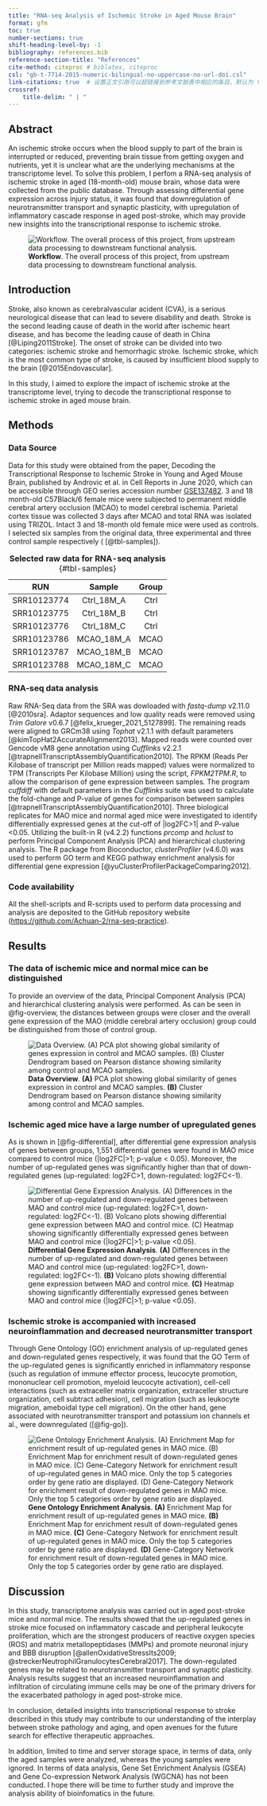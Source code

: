 ```yaml
---
title: "RNA-seq Analysis of Ischemic Stroke in Aged Mouse Brain"
format: gfm
toc: true
number-sections: true
shift-heading-level-by: -1
bibliography: references.bib
reference-section-title: "References"
cite-method: citeproc # biblatex, citeproc
csl: "gb-t-7714-2015-numeric-bilingual-no-uppercase-no-url-doi.csl"
link-citations: true  # 设置正文引用可以超链接到参考文献表中相应的条目，默认为 false，当然true啦
crossref:
    title-delim: " | " 
---
```



## Abstract

An ischemic stroke occurs when the blood supply to part of the brain is interrupted or reduced, preventing brain tissue from getting oxygen and nutrients, yet it is unclear what are the underlying mechanisms at the transcriptome level. To solve this problem, I perfom a RNA-seq analysis of ischemic stroke in aged (18-month-old) mouse brain, whose data were collected from the public database. Through assessing differential gene expression across injury status, it was found that downregulation of neurotransmitter transport and synaptic plasticity, with upregulation of  inflammatory cascade response in aged post-stroke, which may provide new insights into the transcriptional response to ischemic stroke.  

![**Workflow**. The overall process of this project, from upstream data processing to downstream functional analysis.](./figure/Figure-1.pipeline.png){#fig-pipeline}




## Introduction

Stroke, also known as cerebralvascular acident (CVA), is a serious neurological disease that can lead to severe disability and death. Stroke is the second leading cause of death in the world after ischemic heart disease, and has become the leading cause of death in China [@Liping2011Stroke]. The onset of stroke can be divided into two categories: ischemic stroke and hemorrhagic stroke. Ischemic stroke, which is the most common type of stroke, is caused by insufficient blood supply to the brain [@2015Endovascular].

In this study, I aimed to explore the impact of ischemic stroke  at the transcriptome level, trying to decode the transcriptional response to ischemic stroke in aged mouse brain.

## Methods

### Data Source

Data for this study were obtained from the paper, Decoding the Transcriptional Response to Ischemic Stroke in Young and Aged Mouse Brain, published by Androvic et al. in Cell Reports in June 2020, which can be  accessible through GEO series accession number [GSE137482](https://www.ncbi.nlm.nih.gov/geo/query/acc.cgi?acc=GSE137482). 3 and 18 month-old C57Black/6 female mice were subjected to permanent middle cerebral artery occlusion (MCAO) to model cerebral ischemia. Parietal cortex tissue was collected 3 days after MCAO and total RNA was isolated using TRIZOL. Intact 3 and 18-month old female mice were used as controls. I selected six samples from the original data, three experimental and three control sample respectively ( [@tbl-samples]).


|RUN|Sample|Group|
| :-----------: | :------: | :-----: |
|SRR10123774|Ctrl_18M_A|Ctrl|
|SRR10123775|Ctrl_18M_B|Ctrl|
|SRR10123776|Ctrl_18M_C|Ctrl|
|SRR10123786|MCAO_18M_A|MCAO|
|SRR10123787|MCAO_18M_B|MCAO|
|SRR10123788|MCAO_18M_C|MCAO|

: **Selected raw data for RNA-seq analysis** {#tbl-samples}

### RNA-seq data analysis

Raw RNA-Seq data from the SRA was dowloaded with *fastq-dump* v2.11.0 [@2010sra]. Adaptor sequences and low quality reads were removed using *Trim Galore* v0.6.7 [@felix_krueger_2021_5127899]. The remaining reads were aligned to GRCm38 using *Tophat* v2.1.1 with default parameters [@kimTopHat2AccurateAlignment2013]. Mapped reads were counted over Gencode vM8 gene annotation using *Cufflinks* v2.2.1 [@trapnellTranscriptAssemblyQuantification2010]. The RPKM (Reads Per Kilobase of transcript per Million reads mapped) values were normalized to TPM (Transcripts Per Kilobase Million) using the script, *FPKM2TPM.R*, to allow the comparison of gene expression between samples. The program *cuffdiff* with default parameters in the *Cufflinks* suite was used to calculate the fold-change and P-value of genes for comparison between samples [@trapnellTranscriptAssemblyQuantification2010]. Three biological replicates for MAO mice and normal aged mice were investigated to identify differentially expressed genes at the cut-off of |log2FC>1| and P-value <0.05. Utilizing the built-in R (v4.2.2) functions *prcomp* and *hclust* to perform Principal Component Analysis (PCA) and hierarchical clustering analysis. The R package from Bioconductor, *clusterProfiler* (v4.6.0)  was used to perform GO term and KEGG pathway enrichment analysis for differential gene expression [@yuClusterProfilerPackageComparing2012].

### Code availability

All the shell-scripts and R-scripts used to perform data processing and analysis are deposited to the GitHub repository website ([https://github.com/Achuan-2/rna-seq-practice](https://github.com/Achuan-2/rna-seq-practice)).

## Results

### The data of ischemic mice and normal mice can be distinguished

To provide an overview of the data, Principal Component Analysis (PCA)  and hierarchical clustering analysis were performed. As can be seen in @fig-overview, the distances between groups were closer and the overall gene expression of the MAO (middle cerebral artery occlusion) group could be distinguished from those of control group.

![**Data Overview**. **(A)** PCA plot showing global similarity of genes expression in control and MCAO samples. **(B)** Cluster Dendrogram based on Pearson distance showing similarity among control and MCAO samples.](./figure/Figure-2.png){#fig-overview}




### Ischemic aged mice have a large number of upregulated genes

As is shown in [@fig-differential], after differential gene expression analysis of genes between groups, 1,551 differential genes were found in MAO mice compared to control mice (|log2FC|>1; p-value < 0.05). Moreover, the number of up-regulated genes was significantly higher than that of down-regulated genes (up-regulated: log2FC>1, down-regulated: log2FC<-1).

![**Differential Gene Expression Analysis**. **(A)** Differences in the
number of up-regulated and down-regulated genes between MAO and control
mice (up-regulated: log2FC\>1, down-regulated: log2FC\<-1). **(B)**
Volcano plots showing differential gene expression between MAO and
control mice. **(C)** Heatmap showing significantly differentially
expressed genes between MAO and control mice (\|log2FC\|\>1; p-value
\<0.05).](./figure/Figure-3.png){#fig-differential}



### Ischemic stroke is accompanied with increased neuroinflammation and decreased neurotransmitter transport

Through Gene Ontology (GO) enrichment analysis of up-regulated genes and down-regulated genes respectively, it was found that the GO Term of the up-regulated genes is significantly enriched in inflammatory response (such as regulation of immune effector process, leucocyte promotion, mononuclear cell promotion, myeloid leucocyte activation), cell-cell interactions (such as extraceller matrix organization, extraceller structure organization, cell subtract adhesion), cell migration (such as leukocyte migration, ameboidal type cell migration). On the other hand, gene associated with neurotransmitter transport and potassium ion channels et al., were downregulated ([@fig-go]).

![**Gene Ontology Enrichment Analysis**. **(A)** Enrichment Map for enrichment result of up-regulated genes in MAO mice. **(B)** Enrichment Map for enrichment result of down-regulated genes in MAO mice. **(C)** Gene-Category Network for enrichment result of up-regulated genes in MAO mice. Only the top 5 categories order by gene ratio are displayed. **(D)** Gene-Category Network for enrichment result of down-regulated genes in MAO mice. Only the top 5 categories order by gene ratio are displayed.
](./figure/Figure-4.png){#fig-go}


## Discussion

In this study, transcriptome analysis was carried out in aged post-stroke mice and normal mice. The results showed that the up-regulated genes in stroke mice focused on inflammatory cascade and peripheral leukocyte proliferation,  which are the strongest producers of reactive oxygen species (ROS) and matrix metallopeptidases (MMPs) and promote neuronal injury and BBB disruption [@allenOxidativeStressIts2009; @streckerNeutrophilGranulocytesCerebral2017]. The down-regulated genes may be related to neurotransmitter transport and synaptic plasticity. Analysis results suggest that an increased neuroinflammation and infiltration of circulating immune cells may be one of the primary drivers for the exacerbated pathology in aged post-stroke mice.

In conclusion, detailed insights into transcriptional response to stroke described in this study may contribute to our understanding of the interplay between stroke pathology and aging, and open avenues for the future search for effective therapeutic approaches.

In addition, limited to time and server storage space, in terms of data, only the aged samples were analyzed, whereas the young samples were ignored. In terms of data analysis, Gene Set Enrichment Analysis (GSEA) and Gene Co-expression Network Analysis (WGCNA) has not been conducted. I hope there will be time to further study and improve the analysis ability of bioinfomatics in the future.

